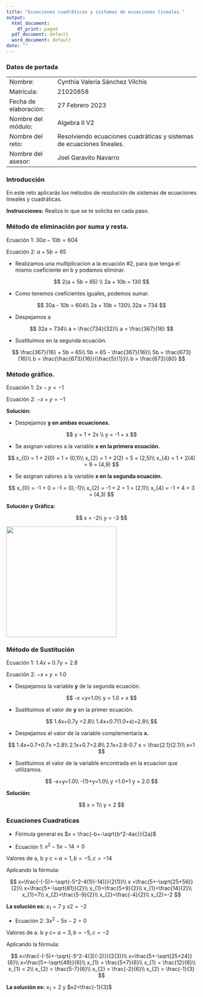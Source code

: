 ```yaml
---
title: "Ecuaciones cuadráticas y sistemas de ecuaciones lineales."
output:
  html_document:
    df_print: paged
  pdf_document: default
  word_document: default
date: ""
---
```


### Datos de portada

|                       |                                                                       |
|------------------|-----------------------------------------------------|
| Nombre:               | Cynthia Valeria Sánchez Vilchis                                       |
| Matrícula:            | 21020858                                                              |
| Fecha de elaboración: | 27 Febrero 2023                                                       |
| Nombre del módulo:    | Algebra II V2                                                         |
| Nombre del reto:      | Resolviendo ecuaciones cuadráticas y sistemas de ecuaciones lineales. |
| Nombre del asesor:    | Joel Garavito Navarro                                                 |

### Introducción

En este reto aplicarás los métodos de resolución de sistemas de ecuaciones lineales y cuadráticas.

**Instrucciones:** Realiza lo que se te solicita en cada paso.

### Método de eliminación por suma y resta.

Ecuación 1: $30a - 10b = 604$

Ecuación 2: $a + 5b = 65$

-   Realizamos una multiplicacion a la ecuación #2, para que tenga el mismo coeficiente en b y podamos eliminar.

$$
2(a + 5b = 65) \\ 2a + 10b = 130
$$

-   Como tenemos coeficientes iguales, podemos sumar.

$$
30a - 10b = 604\\
2a + 10b = 130\\
32a = 734
$$

-   Despejamos a

$$
32a = 734\\
a = \frac{734}{32}\\
a = \frac{367}{16}
$$

-   Sustituimos en la segunda ecuación.

$$
\frac{367}{16} + 5b = 65\\
5b = 65 - \frac{367}{16}\\
5b = \frac{673}{16}\\
b = \frac{\frac{673}{16}}{\frac{5}{1}}\\
b = \frac{673}{80}
$$

### Método gráfico.

Ecuación 1: $2x-y=-1$

Ecuación 2: $-x+y=-1$

**Solución:**

-   Despejamos **y en ambas ecuaciones.**

$$
y = 1 + 2x \\
y = -1 + x
$$

-   Se asignan valores a la variable **x en la primera ecuación.**

$$
x_{0} = 1 + 2(0) = 1 = (0,1)\\
x_{2} = 1 + 2(2) = 5 = (2,5)\\
x_{4} = 1 + 2(4) = 9 = (4,9)
$$

-   Se asignan valores a la variable **x en la segunda ecuación.**

$$
x_{0} = -1 + 0 = -1 = (0,-1)\\
x_{2} = -1 + 2 = 1 = (2,1)\\
x_{4} = -1 + 4 = 3 = (4,3)
$$

**Solución y Gráfica:**

$$
x = -2\\
y = -3
$$

![](images/Captura%20de%20pantalla%202023-02-27%20a%20la(s)%200.59.15.png){width="292"}

### Método de Sustitución

Ecuación 1: $1.4x+0.7y=2.8$

Ecuación 2: $-x+y=1.0$

-   Despejamos la variable **y** de la segunda ecuación.

$$
-x +y=1.0\\
y = 1.0 + x
$$

-   Sustituimos el valor de **y** en la primer ecuación.

$$
1.4x+0.7y =2.8\\
1.4x+0.7(1.0+x)=2.8\\
$$

-   Despejamos el valor de la variable complementaria **x.**

$$
1.4x+0.7+0.7x =2.8\\
2.1x+0.7=2.8\\
2.1x=2.8-0.7
x = \frac{2.1}{2.1}\\
x=1
$$

-   Sustituimos el valor de la variable encontrada en la ecuacion que utilizamos.

$$
-x+y=1.0\\
-(1)+y=1.0\\
y =1.0+1
y = 2.0
$$

**Solución:**

$$
x = 1\\
y = 2
$$

### Ecuaciones Cuadraticas

-   Fórmula general es $x = \frac{-b+-\sqrt{b^2-4ac}}{2a}$

-   Ecuación 1: $x^2-5x-14=0$

Valores de a, b y c = $a=1, b=-5, c=-14$

Aplicando la fórmula:

$$
x=\frac{-(-5)+-\sqrt{-5^2-4(1)(-14)}}{2(1)}\\
x =\frac{5+-\sqrt{25+56}}{2}\\
x=\frac{5+-\sqrt{81}}{2}\\
x_{1}=\frac{5+9}{2}\\
x_{1}=\frac{14}{2}\\
x_{1}=7\\
x_{2}=\frac{5-9}{2}\\
x_{2}=\frac{-4}{2}\\
x_{2}=-2
$$

**La solución es:** $x_{1}=7$ y $x2=-2$

-   Ecuación 2: $3x^2-5x-2=0$

Valores de a. b y c= $a=3, b=-5, c=-2$

Aplicando la fórmula:

$$
x=\frac{-(-5)+-\sqrt{-5^2-4(3)(-2)}}{2(3)}\\
x=\frac{5+-\sqrt{25+24}}{6}\\
x=\frac{5+-\sqrt{49}}{6}\\
x_{1} = \frac{5+7}{6}\\
x_{1} = \frac{12}{6}\\
x_{1} = 2\\
x_{2} = \frac{5-7}{6}\\
x_{2} = \frac{-2}{6}\\
x_{2} = \frac{-1}{3}
$$

**La solución es:** $x_{1}=2$ y $x2=\frac{-1}{3}$
